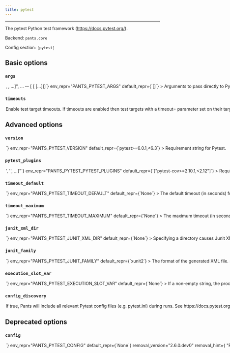 ```yaml
---
title: pytest
---
```



---

The pytest Python test framework (https://docs.pytest.org/).

Backend: <span className="color--primary">`pants.core`</span>

Config section: <span className="color--primary">`[pytest]`</span>

<span className={styles.options}>

## Basic options

### `args`

<Option
  cli_repr={`--pytest-args="[<shell_str>, <shell_str>, ...]", ... -- [<shell_str> [<shell_str> [...]]]`}
  env_repr="PANTS_PYTEST_ARGS"
  default_repr={`[]`}
>

Arguments to pass directly to Pytest, e.g. `--pytest-args="-k test_foo
  --quiet"`

</Option>

### `timeouts`

<Option
  cli_repr={`--[no-]pytest-timeouts`}
  env_repr="PANTS_PYTEST_TIMEOUTS"
  default_repr={`True`}
>

Enable test target timeouts. If timeouts are enabled then test targets with a
timeout= parameter set on their target will time out after the given number of
seconds if not completed. If no timeout is set, then either the default
timeout is used or no timeout is configured.

</Option>

## Advanced options

### `version`

<Option
  cli_repr={`--pytest-version=<str>`}
  env_repr="PANTS_PYTEST_VERSION"
  default_repr={`pytest>=6.0.1,<6.3`}
>

Requirement string for Pytest.

</Option>

### `pytest_plugins`

<Option
  cli_repr={`--pytest-pytest-plugins="['<str>', '<str>', ...]"`}
  env_repr="PANTS_PYTEST_PYTEST_PLUGINS"
  default_repr={`["pytest-cov>=2.10.1,<2.12"]`}
>

Requirement strings for any plugins or additional requirements you&#x27;d like
to use.

</Option>

### `timeout_default`

<Option
  cli_repr={`--pytest-timeout-default=<int>`}
  env_repr="PANTS_PYTEST_TIMEOUT_DEFAULT"
  default_repr={`None`}
>

The default timeout (in seconds) for a test target if the `timeout` field is
not set on the target.

</Option>

### `timeout_maximum`

<Option
  cli_repr={`--pytest-timeout-maximum=<int>`}
  env_repr="PANTS_PYTEST_TIMEOUT_MAXIMUM"
  default_repr={`None`}
>

The maximum timeout (in seconds) that may be used on a `python_tests` target.

</Option>

### `junit_xml_dir`

<Option
  cli_repr={`--pytest-junit-xml-dir=<DIR>`}
  env_repr="PANTS_PYTEST_JUNIT_XML_DIR"
  default_repr={`None`}
>

Specifying a directory causes Junit XML result files to be emitted under that
dir for each test run.

</Option>

### `junit_family`

<Option
  cli_repr={`--pytest-junit-family=<str>`}
  env_repr="PANTS_PYTEST_JUNIT_FAMILY"
  default_repr={`xunit2`}
>

The format of the generated XML file. See
https://docs.pytest.org/en/latest/reference.html#confval-junit_family.

</Option>

### `execution_slot_var`

<Option
  cli_repr={`--pytest-execution-slot-var=<str>`}
  env_repr="PANTS_PYTEST_EXECUTION_SLOT_VAR"
  default_repr={`None`}
>

If a non-empty string, the process execution slot id (an integer) will be
exposed to tests under this environment variable name.

</Option>

### `config_discovery`

<Option
  cli_repr={`--[no-]pytest-config-discovery`}
  env_repr="PANTS_PYTEST_CONFIG_DISCOVERY"
  default_repr={`True`}
>

If true, Pants will include all relevant Pytest config files (e.g.
`pytest.ini`) during runs. See
https://docs.pytest.org/en/stable/customize.html#finding-the-rootdir for where
config files should be located for Pytest to discover them.

</Option>

## Deprecated options

### `config`

<Option
  cli_repr={`--pytest-config=<file_option>`}
  env_repr="PANTS_PYTEST_CONFIG"
  default_repr={`None`}
  removal_version="2.6.0.dev0"
  removal_hint={
    "Pants now auto-discovers config files, so there is no need to set `[pytest].config` if `[pytest].config_discovery` is enabled (the default)."
  }
>

Path to pytest.ini or alternative Pytest config file.

</Option>

</span>
